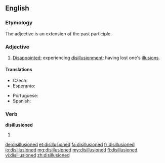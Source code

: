 ==English==

===Etymology===
The adjective is an extension of the past participle.

===Adjective===
{{en-adj}}

# [[disappointed|Disappointed]]; experiencing [[disillusionment]]; having lost one's [[illusion]]s.

====Translations====
{{trans-top|Experiencing disillusionment}}
* Czech: {{t-|cs|rozčarovaný}}
* Esperanto: {{t-|eo|seniluziigata|xs=Esperanto}}
{{trans-mid}}
* Portuguese: {{t+|pt|desiludido}}
* Spanish: {{t|es|desilusionado}}
{{trans-bottom}}

===Verb===
'''disillusioned'''

# {{past of|disillusion}}

[[de:disillusioned]]
[[et:disillusioned]]
[[fa:disillusioned]]
[[fr:disillusioned]]
[[io:disillusioned]]
[[mg:disillusioned]]
[[my:disillusioned]]
[[fi:disillusioned]]
[[vi:disillusioned]]
[[zh:disillusioned]]